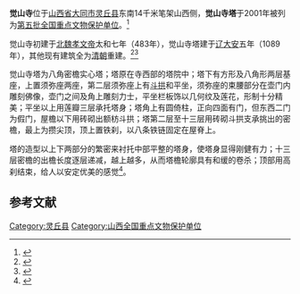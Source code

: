 {{refimprove|time=2017-08-04T11:23:06+00:00}}
{{coord|39|22|10|N|114|18|20|E|display=title|scale:10000}}
{{文物保护单位
| 级别 = 全国
| 名称 = 觉山寺塔
| 图片 = 觉山寺塔-1.jpg
| 所在 = [[山西省|山西省]][[灵丘县|灵丘县]]
| 分类 = 古建筑
| 时代 = [[辽|辽]]
| 编号 = 5-245
| 登录 = 2001年6月25日
}}
		 	
'''觉山寺'''位于[[山西省|山西省]][[大同市|大同市]][[灵丘县|灵丘县]]东南14千米笔架山西侧，'''觉山寺塔'''于2001年被列为[[第五批全国重点文物保护单位|第五批全国重点文物保护单位]]。<ref>{{Cite book |title=全国重点文物保护单位·第一至第五批·第Ⅰ卷 |publisher=文物出版社 |year=2004 |isbn=7-5010-1525-2 |pages=386 }}</ref>

觉山寺初建于[[北魏|北魏]][[孝文帝|孝文帝]]太和七年（483年），觉山寺塔建于[[辽|辽]][[大安_(遼)|大安]]五年（1089年），其他现有建筑全为[[清朝|清朝]]重建。<ref>{{Cite web |url=http://www.sxgov.cn/whsx/sxww/gjp/bt/1508.shtml |title=觉山寺塔 |access-date=2010-01-18 |archive-date=2016-03-04 |archive-url=https://web.archive.org/web/20160304102030/http://www.sxgov.cn/whsx/sxww/gjp/bt/1508.shtml |dead-url=no }}</ref><ref name="灵丘县志 2000 p. ">{{cite book | title=灵丘县志 | publisher=山西古籍出版社 | year=2000 | isbn=978-7-80598-406-3 | url=https://books.google.com.hk/books?id=2VU2AAAAMAAJ | language=zh | access-date=2021-08-29 | page=2}}</ref>

觉山寺塔为八角密檐实心塔；塔原在寺西部的塔院中；塔下有方形及八角形两层基座，上置须弥座两座，第二层须弥座上有[[斗拱|斗拱]]和平坐，须弥座的束腰部分在壶门内雕刻佛像，壶门之间及角上雕刻力士，平坐栏板饰以几何纹及莲花，形制十分精美；平坐以上用莲瓣三层承托塔身；塔角上有圆倚柱，正向四面有门，但东西二门为假门，屋檐以下用砖砌出额枋斗拱；塔第二层至十三层用砖砌斗拱支承挑出的密檐，最上为攒尖顶，顶上置铁刹，以八条铁链固定在屋脊上。

塔的造型以上下两部分的繁密来衬托中部平整的塔身，使塔身显得刚健有力；十三层密檐的出檐长度逐层递减，越上越多，从而塔檐轮廓具有和缓的卷杀；顶部用高刹结束，给人以安定优美的感觉<ref name="辽夏金元陵 2004 p. ">{{cite book | title=辽夏金元陵 | publisher=中囯靑年出版社 | series=历代帝后陵寝硏究书系 | year=2004 | isbn=978-7-5006-5810-8 | url=https://books.google.com.hk/books?id=WhVuAAAAIAAJ | language=zh | access-date=2021-08-29 | page=93-97}}</ref>。

==参考文献==
{{reflist}}

{{山西全国重点文物保护单位}}

{{DEFAULTSORT:Jue}}
[[Category:灵丘县|Category:灵丘县]]
[[Category:山西全国重点文物保护单位|Category:山西全国重点文物保护单位]]